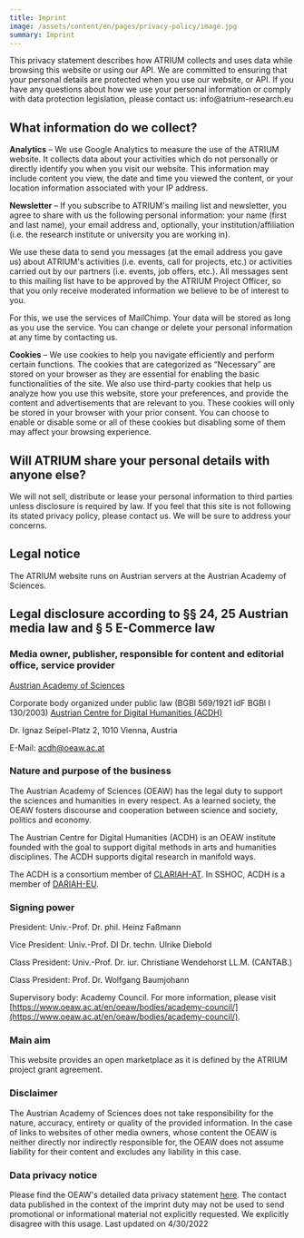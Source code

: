 ```yaml
---
title: Imprint
image: /assets/content/en/pages/privacy-policy/image.jpg
summary: Imprint
---
```

This privacy statement describes how ATRIUM collects and uses data while browsing this website or using our API. We are committed to ensuring that your personal details are protected when you use our website, or API. If you have any questions about how we use your personal information or comply with data protection legislation, please contact us: info\@atrium-research.eu

## What information do we collect?

**Analytics** – We use Google Analytics to measure the use of the ATRIUM website. It collects data about your activities which do not personally or directly identify you when you visit our website. This information may include content you view, the date and time you viewed the content, or your location information associated with your IP address.

**Newsletter** – If you subscribe to ATRIUM's mailing list and newsletter, you agree to share with us the following personal information: your name (first and last name), your email address and, optionally, your institution/affiliation (i.e. the research institute or university you are working in).

We use these data to send you messages (at the email address you gave us) about ATRIUM's activities (i.e. events, call for projects, etc.) or activities carried out by our partners (i.e. events, job offers, etc.). All messages sent to this mailing list have to be approved by the ATRIUM Project Officer, so that you only receive moderated information we believe to be of interest to you.

For this, we use the services of MailChimp. Your data will be stored as long as you use the service. You can change or delete your personal information at any time by contacting us.

**Cookies** – We use cookies to help you navigate efficiently and perform certain functions. The cookies that are categorized as “Necessary” are stored on your browser as they are essential for enabling the basic functionalities of the site. We also use third-party cookies that help us analyze how you use this website, store your preferences, and provide the content and advertisements that are relevant to you. These cookies will only be stored in your browser with your prior consent. You can choose to enable or disable some or all of these cookies but disabling some of them may affect your browsing experience.

## Will ATRIUM share your personal details with anyone else?

We will not sell, distribute or lease your personal information to third parties unless disclosure is required by law. If you feel that this site is not following its stated privacy policy, please contact us. We will be sure to address your concerns.

## Legal notice

The ATRIUM website runs on Austrian servers at the Austrian Academy of Sciences.

## Legal disclosure according to §§ 24, 25 Austrian media law and § 5 E-Commerce law

### Media owner, publisher, responsible for content and editorial office, service provider

[Austrian Academy of Sciences](https://www.oeaw.ac.at/en/)

Corporate body organized under public law (BGBl 569/1921 idF BGBl I 130/2003) [Austrian Centre for Digital Humanities (ACDH)](https://acdh.oeaw.ac.at/)

Dr. Ignaz Seipel-Platz 2, 1010 Vienna, Austria

E-Mail: [acdh@oeaw.ac.at](mailto:acdh@oeaw.ac.at)

### Nature and purpose of the business

The Austrian Academy of Sciences (OEAW) has the legal duty to support the sciences and humanities in every respect. As a learned society, the OEAW fosters discourse and cooperation between science and society, politics and economy.

The Austrian Centre for Digital Humanities (ACDH) is an OEAW institute founded with the goal to support digital methods in arts and humanities disciplines. The ACDH supports digital research in manifold ways.

The ACDH is a consortium member of [CLARIAH-AT](https://clariah.at/). In SSHOC, ACDH is a member of [DARIAH-EU](https://www.dariah.eu/).

### Signing power

President: Univ.-Prof. Dr. phil. Heinz Faßmann

Vice President: Univ.-Prof. DI Dr. techn. Ulrike Diebold

Class President: Univ.-Prof. Dr. iur. Christiane Wendehorst LL.M. (CANTAB.)

Class President: Prof. Dr. Wolfgang Baumjohann

Supervisory body: Academy Council. For more information, please visit [https://www.oeaw.ac.at/en/oeaw/bodies/academy-council/](https://www.oeaw.ac.at/en/oeaw/bodies/academy-council/).

### Main aim

This website provides an open marketplace as it is defined by the ATRIUM project grant agreement.

### Disclaimer

The Austrian Academy of Sciences does not take responsibility for the nature, accuracy, entirety or quality of the provided information. In the case of links to websites of other media owners, whose content the OEAW is neither directly nor indirectly responsible for, the OEAW does not assume liability for their content and excludes any liability in this case.

### Data privacy notice

Please find the OEAW's detailed data privacy statement [here](https://www.oeaw.ac.at/en/oeaw/data-protection/). The contact data published in the context of the imprint duty may not be used to send promotional or informational material not explicitly requested. We explicitly disagree with this usage. Last updated on 4/30/2022
